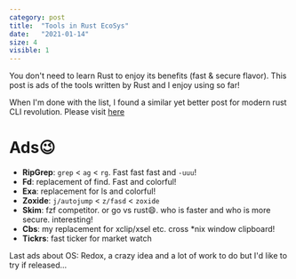 ```yaml
---
category: post
title:  "Tools in Rust EcoSys"
date:   "2021-01-14"
size: 4
visible: 1
---
```


You don't need to learn Rust to enjoy its benefits (fast & secure flavor). This post is ads of the tools written by Rust and I enjoy using so far!

When I'm done with the list, I found a similar yet better post for modern rust CLI revolution. Please visit [here](https://zaiste.net/posts/shell-commands-rust/)

# Ads😉
+ **RipGrep**: `grep` < `ag` < `rg`. Fast fast fast and `-uuu`!
+ **Fd**: replacement of find. Fast and colorful!
+ **Exa**: replacement for ls and colorful!
+ **Zoxide**: `j/autojump` < `z/fasd` < `zoxide`
+ **Skim**: fzf competitor. or go vs rust😄. who is faster and who is more secure. interesting!
+ **Cbs**: my replacement for xclip/xsel etc. cross *nix window clipboard!
+ **Tickrs**: fast ticker for market watch


Last ads about OS: Redox, a crazy idea and a lot of work to do but I'd like to try if released...
